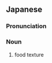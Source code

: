 ==Japanese==
{{ja-kanjitab|しょく|k1=しょっ|かん|yomi=on}}

===Pronunciation===
{{ja-pron|しょっかん|y=on}}

===Noun===
{{ja-noun|しょっかん}}

# food texture